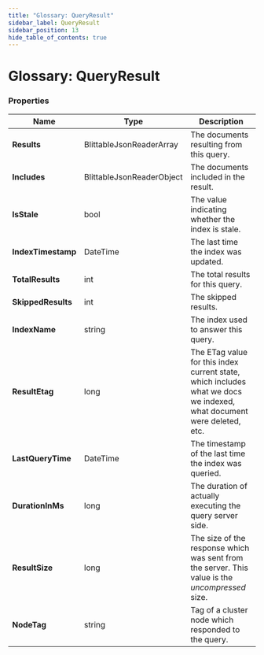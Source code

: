 ---
title: "Glossary: QueryResult"
sidebar_label: QueryResult
sidebar_position: 13
hide_table_of_contents: true
---




# Glossary: QueryResult
<LanguageSwitcher supportedLanguages={supportedLanguages} />
<LanguageContent language="csharp">


### Properties

| Name | Type | Description |
| ------------- | ------------- | ----- |
| **Results** | BlittableJsonReaderArray | The documents resulting from this query. |
| **Includes** | BlittableJsonReaderObject | The documents included in the result. |
| **IsStale** | bool | The value indicating whether the index is stale. |
| **IndexTimestamp** | DateTime | The last time the index was updated. |
| **TotalResults** | int | The total results for this query. |
| **SkippedResults** | int | The skipped results. |
| **IndexName** | string | The index used to answer this query. |
| **ResultEtag** | long |  The ETag value for this index current state, which includes what we docs we indexed, what document were deleted, etc. |
| **LastQueryTime** | DateTime | The timestamp of the last time the index was queried. |
| **DurationInMs** | long | The duration of actually executing the query server side. |
| **ResultSize** | long | The size of the response which was sent from the server. This value is the _uncompressed_ size.  |
| **NodeTag** | string | Tag of a cluster node which responded to the query.  |

</LanguageContent>

<!---

-->